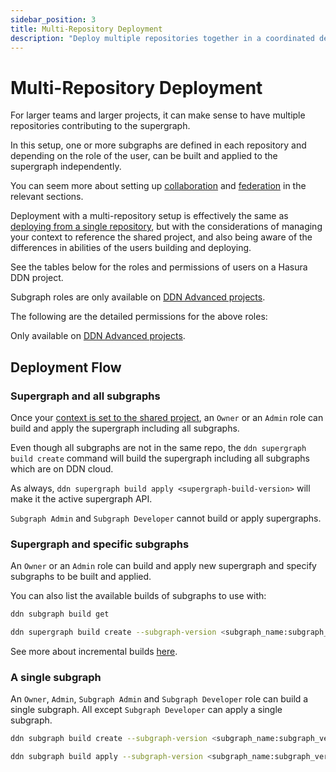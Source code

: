 ```yaml
---
sidebar_position: 3
title: Multi-Repository Deployment
description: "Deploy multiple repositories together in a coordinated deployment"
---
```



# Multi-Repository Deployment

For larger teams and larger projects, it can make sense to have multiple repositories contributing to the supergraph.

In this setup, one or more subgraphs are defined in each repository and depending on the role of the user, can be built
and applied to the supergraph independently.

You can seem more about setting up [collaboration](/collaboration/index.mdx) and [federation](/federation/overview.mdx)
in the relevant sections.

Deployment with a multi-repository setup is effectively the same as
[deploying from a single repository](/deployment/hasura-ddn/index.mdx), but with the considerations of managing your
context to reference the shared project, and also being aware of the differences in abilities of the users building and
deploying.

See the tables below for the roles and permissions of users on a Hasura DDN project.

<Roles />

Subgraph roles are only available on [DDN Advanced projects](https://hasura.io/pricing/ddn).

The following are the detailed permissions for the above roles:

<Permissions />

Only available on [DDN Advanced projects](https://hasura.io/pricing/ddn).

## Deployment Flow

### Supergraph and all subgraphs

Once your [context is set to the shared project](/project-configuration/project-management/manage-environments.mdx), an
`Owner` or an `Admin` role can build and apply the supergraph including all subgraphs.

Even though all subgraphs are not in the same repo, the `ddn supergraph build create` command will build the supergraph
including all subgraphs which are on DDN cloud.

As always, `ddn supergraph build apply <supergraph-build-version>` will make it the active supergraph API.

`Subgraph Admin` and `Subgraph Developer` cannot build or apply supergraphs.

### Supergraph and specific subgraphs

An `Owner` or an `Admin` role can build and apply new supergraph and specify subgraphs to be built and applied.

You can also list the available builds of subgraphs to use with:

```bash
ddn subgraph build get
```

```bash title="Build a supergraph based on a specific build and with mutiple specific subgraphs"
ddn supergraph build create --subgraph-version <subgraph_name:subgraph_version> --subgraph-version <subgraph_name:subgraph_version>  --base-supergraph-version <supergraph_version>
```

See more about incremental builds [here](/deployment/hasura-ddn/incremental-builds.mdx).

### A single subgraph

An `Owner`, `Admin`, `Subgraph Admin` and `Subgraph Developer` role can build a single subgraph. All except
`Subgraph Developer` can apply a single subgraph.

```bash title="Build a single subgraph"
ddn subgraph build create --subgraph-version <subgraph_name:subgraph_version> --base-supergraph-version <supergraph_version>
```

```bash title="Apply a single subgraph. Unavailable for Subgraph Developer role"
ddn subgraph build apply --subgraph-version <subgraph_name:subgraph_version>
```
